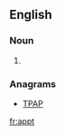 {{also|appt.}}
==English==

===Noun===
{{en-noun}}

# {{abbreviation of|appointment|lang=en}}

===Anagrams===
* [[TPAP#English|TPAP]]

[[fr:appt]]